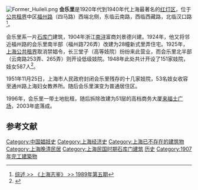 [[File:Former_Huileli.png|thumb]]
'''会乐里'''是1920年代到1940年代上海最著名的[[红灯区|红灯区]]，位于[[上海公共租界|公共租界]]中区[[福州路_(上海)|福州路]]（四马路）西端北侧，东临云南路，西临西藏路，北临汉口路<ref>[http://www.shtong.gov.cn/newsite/node2/node70393/node70403/node72565/node72684/userobject1ai82602.html   综述 >> 《上海志鉴》 >> 1989年第五期]</ref>。

会乐里系一片[[石库门|石库门]]建筑，1904年浙江[[南浔|南浔]]富商刘景德兴建。1924年，他又将邻近福州路的会乐里南半部（福州路726弄）改建为28幢新式里弄住宅。1925年，[[上海公共租界|上海公共租界]]取消禁娼令，长三堂子（高等妓院）纷纷来此营业，而会乐里北半部（云南路253弄、265弄）则开设低级妓院。1948年此处共计开设了151家妓院，妓女587人<ref>{{Cite web |url=http://www.shtong.gov.cn/newsite/node2/node4/node2249/huangpu/node36243/node36255/node36257/userobject1ai21185.html |title=>> 黄浦区志 >> 第四十编杂记 >> 第五章若干地区变迁 |accessdate=2019-04-20 |archive-date=2016-04-26 |archive-url=https://web.archive.org/web/20160426050248/http://www.shtong.gov.cn/Newsite/node2/node4/node2249/huangpu/node36243/node36255/node36257/userobject1ai21185.html |dead-url=no }}</ref>。

1951年11月25日，上海市人民政府封闭会乐里残存的十几家妓院，53名妓女收容至通州路上海妇女教养所。随后会乐里演变为普通居住区。

1996年，会乐里一带土地批租，随后拆除改建为51层的高档商务大厦[[来福士广场|来福士广场]]，2003年底落成。

== 参考文献 ==
<div class="references-small">
<references />
</div>

[[Category:中国娼妓史|Category:中国娼妓史]]
[[Category:上海经济史|Category:上海经济史]]
[[Category:上海已不存在的建筑物|Category:上海已不存在的建筑物]]
[[Category:上海晚清民居|Category:上海晚清民居]]
[[Category:上海民国时期石库门建筑|Category:上海民国时期石库门建筑]]
[[Category:黄浦区建筑物|历史]]
[[Category:1907年完工建築物|Category:1907年完工建築物]]